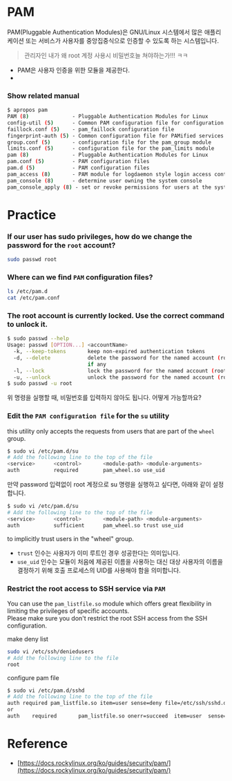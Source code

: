# PAM
PAM(Pluggable Authentication Modules)은 GNU/Linux 시스템에서 많은 애플리케이션 또는 서비스가 사용자를 중앙집중식으로 인증할 수 있도록 하는 시스템입니다.   
> 관리자인 내가 왜 root 계정 사용시 비밀번호늘 쳐야하는가!!! ㅋㅋ
- PAM은 사용자 인증을 위한 모듈을 제공한다.
- 
### Show related manual
```bash
$ apropos pam
PAM (8)              - Pluggable Authentication Modules for Linux
config-util (5)      - Common PAM configuration file for configuration utilities
faillock.conf (5)    - pam_faillock configuration file
fingerprint-auth (5) - Common configuration file for PAMified services
group.conf (5)       - configuration file for the pam_group module
limits.conf (5)      - configuration file for the pam_limits module
pam (8)              - Pluggable Authentication Modules for Linux
pam.conf (5)         - PAM configuration files
pam.d (5)            - PAM configuration files
pam_access (8)       - PAM module for logdaemon style login access control
pam_console (8)      - determine user owning the system console
pam_console_apply (8) - set or revoke permissions for users at the system console
```

# Practice
### If our user has sudo privileges, how do we change the password for the `root` account?
```bash
sudo passwd root
```

### Where can we find `PAM` configuration files?
```bash
ls /etc/pam.d
cat /etc/pam.conf
```

### The root account is currently locked. Use the correct command to unlock it.
```bash
$ sudo passwd --help
Usage: passwd [OPTION...] <accountName>
  -k, --keep-tokens       keep non-expired authentication tokens
  -d, --delete            delete the password for the named account (root only); also removes password lock
                          if any
  -l, --lock              lock the password for the named account (root only)
  -u, --unlock            unlock the password for the named account (root only)
$ sudo passwd -u root
```
위 명령을 실행할 때, 비밀번호를 입력하지 않아도 됩니다. 어떻게 가능할까요?

### Edit the `PAM configuration file` for the `su` utility 
this utility only accepts the requests from users that are part of the `wheel` group.
```bash
$ sudo vi /etc/pam.d/su
# Add the following line to the top of the file
<service>      <control>       <module-path> <module-arguments>
auth           required        pam_wheel.so use_uid
```
만약 password 입력없이 root 계정으로 su 명령을 실행하고 싶다면, 아래와 같이 설정합니다.
```bash
$ sudo vi /etc/pam.d/su
# Add the following line to the top of the file
<service>      <control>       <module-path> <module-arguments>
auth           sufficient      pam_wheel.so trust use_uid
```
to implicitly trust users in the "wheel" group.
- `trust` 인수는 사용자가 이미 루트인 경우 성공한다는 의미입니다. 
- `use_uid` 인수는 모듈이 처음에 제공된 이름을 사용하는 대신 대상 사용자의 이름을 결정하기 위해 호출 프로세스의 UID를 사용해야 함을 의미합니다.

### Restrict the root access to SSH service via `PAM`
You can use the `pam_listfile.so` module which offers great flexibility in limiting the privileges of specific accounts.   
Please make sure you don't restrict the root SSH access from the SSH configuration.

make deny list
```bash
sudo vi /etc/ssh/deniedusers
# Add the following line to the file
root
```

configure pam file
```bash
$ sudo vi /etc/pam.d/sshd
# Add the following line to the top of the file
auth required pam_listfile.so item=user sense=deny file=/etc/ssh/sshd.deny onerr=succeed
or 
auth    required       pam_listfile.so onerr=succeed  item=user  sense=deny  file=/etc/ssh/deniedusers
```


# Reference
- [https://docs.rockylinux.org/ko/guides/security/pam/](https://docs.rockylinux.org/ko/guides/security/pam/)